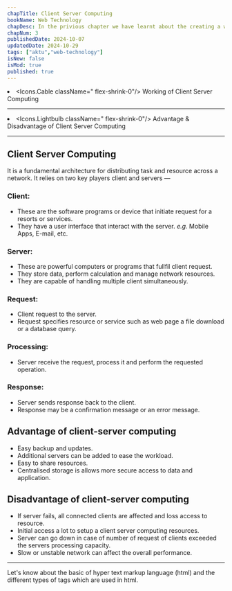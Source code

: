 ```yaml
---
chapTitle: Client Server Computing
bookName: Web Technology
chapDesc: In the privious chapter we have learnt about the creating a web projects and important things to be write projects.
chapNum: 3
publishedDate: 2024-10-07
updatedDate: 2024-10-29
tags: ["aktu","web-technology"]
isNew: false
isMod: true
published: true
---
```


<ChapIntro><li className="flex gap-3"><Icons.Cable className=" flex-shrink-0"/> Working of Client Server Computing </li><hr className="my-2"/><li className="flex gap-3"><Icons.Lightbulb className=" flex-shrink-0"/> Advantage & Disadvantage of Client Server Computing </li></ChapIntro>

---

## Client Server Computing
It is a fundamental architecture for distributing task and resource across a network.
It relies on two key players client and servers &mdash;

<FigureMdx lightUrl="wt-client-server-diagram" desc="Client Server Computing diagram"/>

### Client:
- These are the software programs or device that initiate request for a resorts or services.
- They have a user interface that interact with the server. *e.g.* Mobile Apps, E-mail, etc.

### Server:
- These are powerful computers or programs that fullfil client request.
- They store data, perform calculation and manage network resources.
- They are capable of handling multiple client simultaneously.

### Request:
- Client request to the server.
- Request specifies resource or service such as web page a file download or a database query.

### Processing:
- Server receive the request, process it and perform the requested operation.

### Response:
- Server sends response back to the client.
- Response may be a confirmation message or an error message.

## Advantage of client-server computing
- Easy backup and updates.
- Additional servers can be added to ease the workload.
- Easy to share resources.
- Centralised storage is allows more secure access to data and application.

## Disadvantage of client-server computing
- If server fails, all connected clients are affected and loss access to resource.
- Initial access a lot to setup a client server computing resources.
- Server can go down in case of number of request of clients exceeded the servers processing capacity.
- Slow or unstable network can affect the overall performance.

---

<NextUp nextChap="4" nextChapName="Hyper Text Markup Language HTML" nextChapLink="/web-technology/html"> Let's know about the basic of hyper text markup language (html) and the different types of tags which are used in html.</NextUp>

